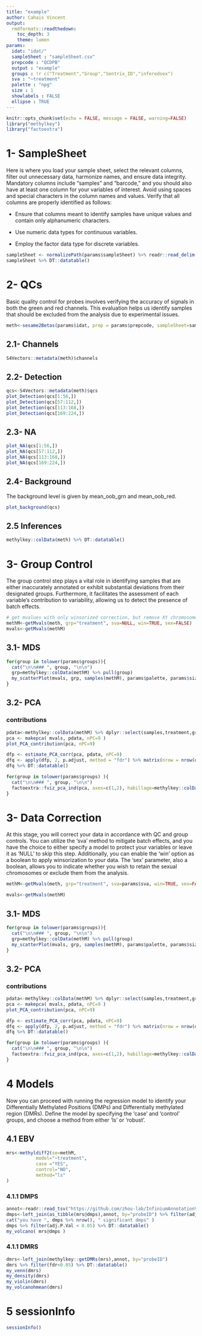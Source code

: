 ```yaml
---
title: "example"
author: Cahais Vincent
output:
  rmdformats::readthedown:
    toc_depth: 3
    theme: lumen
params:
  idat: "idat/"
  sampleSheet : "sampleSheet.csv"
  prepcode : "QCDPB"
  output : "example"
  groups : !r c("Treatment","Group","Sentrix_ID","inferedsex")
  sva : "~treatment"
  palette : "npg"
  size : 1
  showlabels : FALSE
  ellipse : TRUE
---
```


```R
knitr::opts_chunk$set(echo = FALSE, message = FALSE, warning=FALSE)
library("methylkey")
library("factoextra")
```


# 1- SampleSheet

Here is where you load your sample sheet, select the relevant columns, filter out unnecessary data, harmonize names, and ensure data integrity.<br/> Mandatory columns include "samples" and "barcode," and you should also have at least one column for your variables of interest. Avoid using spaces and special characters in the column names and values. Verify that all columns are properly identified as follows:

* Ensure that columns meant to identify samples have unique values and contain only alphanumeric characters.

* Use numeric data types for continuous variables.

* Employ the factor data type for discrete variables.

```R
sampleSheet <- normalizePath(params$sampleSheet) %>% readr::read_delim()
sampleSheet %>% DT::datatable()
```

# 2- QCs {.tabset}

Basic quality control for probes involves verifying the accuracy of signals in both the green and red channels. This evaluation helps us identify samples that should be excluded from the analysis due to experimental issues.

```R
meth<-sesame2Betas(params$idat, prep = params$prepcode, sampleSheet=sampleSheet, na=0.2, ncore=4)
```

## 2.1- Channels

```R
S4Vectors::metadata(meth)$channels
```

## 2.2- Detection

```R
qcs<-S4Vectors::metadata(meth)$qcs
plot_Detection(qcs[1:56,])
plot_Detection(qcs[57:112,])
plot_Detection(qcs[113:168,])
plot_Detection(qcs[169:224,])
```

## 2.3- NA

```R
plot_NA(qcs[1:56,])
plot_NA(qcs[57:112,])
plot_NA(qcs[113:168,])
plot_NA(qcs[169:224,])
```

## 2.4- Background

The background level is given by mean_oob_grn and mean_oob_red.

```R
plot_background(qcs) 
```

## 2.5 Inferences

```R
methylkey::colData(meth) %>% DT::datatable()
```

# 3- Group Control

The group control step plays a vital role in identifying samples that are either inaccurately annotated or exhibit substantial deviations from their designated groups. Furthermore, it facilitates the assessment of each variable's contribution to variability, allowing us to detect the presence of batch effects.

```R
# get mvalues with only winsorized correction, but remove XY chromosomes
methM<-getMvals(meth, grp="treatment", sva=NULL, win=TRUE, sex=FALSE)
mvals<-getMvals(methM)
```

## 3.1- MDS {.tabset}

```R
for(group in tolower(params$groups)){
  cat("\n\n### ", group, "\n\n")
  grp=methylkey::colData(methM) %>% pull(group)
  my_scatterPlot(mvals, grp, samples(methM), params$palette, params$size, params$showlabels, params$ellipse) %>% print()
}
```

## 3.2- PCA {.tabset}

### contributions

```R
pdata<-methylkey::colData(methM) %>% dplyr::select(samples,treatment,group,sentrix_position,sentrix_id,inferedsex)
pca <- makepca( mvals, pdata, nPC=9 )
plot_PCA_contribution(pca, nPC=9)

dfp <- estimate_PCA_corr(pca, pdata, nPC=9)
dfq <- apply(dfp, 2, p.adjust, method = "fdr") %>% matrix(nrow = nrow(dfp), dimnames = dimnames(dfp))
dfq %>% DT::datatable()
```

```R
for(group in tolower(params$groups) ){
  cat("\n\n### ", group, "\n\n")
  factoextra::fviz_pca_ind(pca, axes=c(1,2), habillage=methylkey::colData(methM) %>% dplyr::pull(group), addEllipses=params$ellipse ) %>% print()
}
```


# 3- Data Correction

At this stage, you will correct your data in accordance with QC and group controls. You can utilize the 'sva' method to mitigate batch effects, and you have the choice to either specify a model to protect your variables or leave it as 'NULL' to skip this step. Additionally, you can enable the 'win' option as a boolean to apply winsorization to your data. The 'sex' parameter, also a boolean, allows you to indicate whether you wish to retain the sexual chromosomes or exclude them from the analysis.

```R
methM<-getMvals(meth, grp="treatment", sva=params$sva, win=TRUE, sex=FALSE, sentrix2remove=list("206644410180_R02C01") )
```

```R
mvals<-getMvals(methM)
```

## 3.1- MDS {.tabset}

```R
for(group in tolower(params$groups)){
  cat("\n\n### ", group, "\n\n")
  grp=methylkey::colData(methM) %>% pull(group)
  my_scatterPlot(mvals, grp, samples(methM), params$palette, params$size, params$showlabels, params$ellipse) %>% print()
}
```

## 3.2- PCA {.tabset}

### contributions

```R
pdata<-methylkey::colData(methM) %>% dplyr::select(samples,treatment,group,sentrix_position,sentrix_id,inferedsex)
pca <- makepca( mvals, pdata, nPC=9 )
plot_PCA_contribution(pca, nPC=9)

dfp <- estimate_PCA_corr(pca, pdata, nPC=9)
dfq <- apply(dfp, 2, p.adjust, method = "fdr") %>% matrix(nrow = nrow(dfp), dimnames = dimnames(dfp))
dfq %>% DT::datatable()
```

```R
for(group in tolower(params$groups) ){
  cat("\n\n### ", group, "\n\n")
  factoextra::fviz_pca_ind(pca, axes=c(1,2), habillage=methylkey::colData(methM) %>% dplyr::pull(group), addEllipses=params$ellipse ) %>% print()
}
```

# 4 Models {.tabset}

Now you can proceed with running the regression model to identify your Differentially Methylated Positions (DMPs) and Differentially methylated region (DMRs). Define the model by specifying the 'case' and 'control' groups, and choose a method from either 'ls' or 'robust'.

## 4.1 EBV

```r
mrs<-methyldiff2(se=methM,
           model="~treatment",
           case ="YES",
           control="NO",
           method="ls"
)
```

### 4.1.1 DMPS

```r
annot<-readr::read_tsv("https://github.com/zhou-lab/InfiniumAnnotationV1/raw/main/Anno/EPIC/EPIC.hg38.manifest.gencode.v36.tsv.gz")
dmps<-left_join(as_tibble(mrs@dmps),annot, by="probeID") %>% filter(adj.P.Val < 0.05)
cat("you have ", dmps %>% nrow(), " significant dmps" )
dmps %>% filter(adj.P.Val < 0.05) %>% DT::datatable()
my_volcano( mrs@dmps )
```

### 4.1.1 DMRS

```r
dmrs<-left_join(methylkey::getDMRs(mrs),annot, by="probeID")
dmrs %>% filter(fdr<0.05) %>% DT::datatable()
my_venn(dmrs)
my_density(dmrs)
my_violin(dmrs)
my_volcanohmean(dmrs)
```

# 5 sessionInfo

```r
sessionInfo()
```

